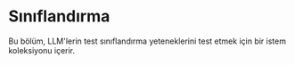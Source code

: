# Sınıflandırma


Bu bölüm, LLM'lerin test sınıflandırma yeteneklerini test etmek için bir istem koleksiyonu içerir.

<ContentFileNames section="prompts/classification" lang="tr"/>